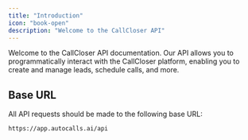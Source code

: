 ```yaml
---
title: "Introduction"
icon: "book-open"
description: "Welcome to the CallCloser API"
---
```


Welcome to the CallCloser API documentation. Our API allows you to programmatically interact with the CallCloser platform, enabling you to create and manage leads, schedule calls, and more.

## Base URL

All API requests should be made to the following base URL:

```
https://app.autocalls.ai/api
```
